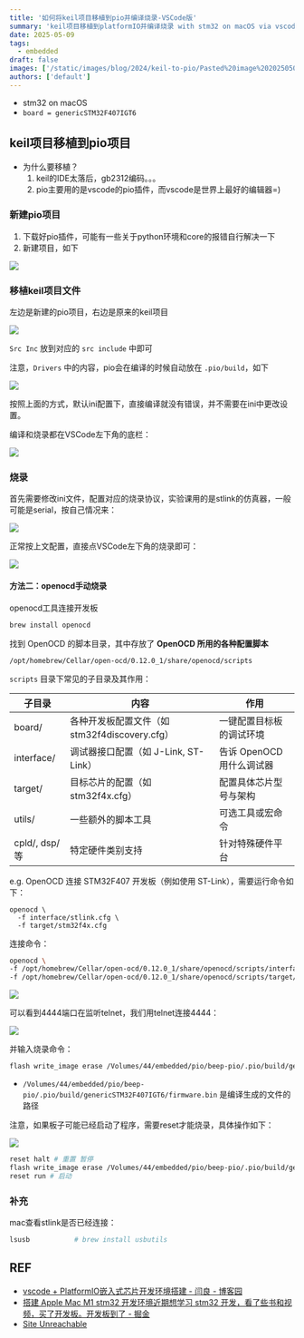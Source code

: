 ```yaml
---
title: '如何将keil项目移植到pio并编译烧录-VSCode版'
summary: 'keil项目移植到platformIO并编译烧录 with stm32 on macOS via vscode'
date: 2025-05-09
tags:
  - embedded
draft: false
images: ['/static/images/blog/2024/keil-to-pio/Pasted%20image%2020250509131014.webp']
authors: ['default']
---
```


- stm32 on macOS
- `board = genericSTM32F407IGT6`

## keil项目移植到pio项目

- 为什么要移植？
  1.  keil的IDE太落后，gb2312编码。。。
  2.  pio主要用的是vscode的pio插件，而vscode是世界上最好的编辑器=)

### 新建pio项目

1. 下载好pio插件，可能有一些关于python环境和core的报错自行解决一下
2. 新建项目，如下

![](/static/images/blog/2024/keil-to-pio/Pasted%20image%2020250501023604.webp)

### 移植keil项目文件

左边是新建的pio项目，右边是原来的keil项目

![](/static/images/blog/2024/keil-to-pio/Pasted%20image%2020250501023702.webp)

`Src Inc` 放到对应的 `src include` 中即可

注意，`Drivers` 中的内容，pio会在编译的时候自动放在 `.pio/build`，如下

![](/static/images/blog/2024/keil-to-pio/Pasted%20image%2020250501023946.webp)

按照上面的方式，默认ini配置下，直接编译就没有错误，并不需要在ini中更改设置。

编译和烧录都在VSCode左下角的底栏：

![](/static/images/blog/2024/keil-to-pio/Pasted%20image%2020250509125550.webp)

### 烧录

首先需要修改ini文件，配置对应的烧录协议，实验课用的是stlink的仿真器，一般可能是serial，按自己情况来：

![](/static/images/blog/2024/keil-to-pio/Pasted%20image%2020250509125744.webp)

正常按上文配置，直接点VSCode左下角的烧录即可：

![](/static/images/blog/2024/keil-to-pio/Pasted%20image%2020250509125550.webp)

#### 方法二：openocd手动烧录

openocd工具连接开发板

```bash
brew install openocd
```

找到 OpenOCD 的脚本目录，其中存放了 **OpenOCD 所用的各种配置脚本**

```
/opt/homebrew/Cellar/open-ocd/0.12.0_1/share/openocd/scripts
```

`scripts` 目录下常见的子目录及其作用：

| **子目录**     | **内容**                                      | **作用**                  |
| -------------- | --------------------------------------------- | ------------------------- |
| board/         | 各种开发板配置文件（如 stm32f4discovery.cfg） | 一键配置目标板的调试环境  |
| interface/     | 调试器接口配置（如 J-Link, ST-Link）          | 告诉 OpenOCD 用什么调试器 |
| target/        | 目标芯片的配置（如 stm32f4x.cfg）             | 配置具体芯片型号与架构    |
| utils/         | 一些额外的脚本工具                            | 可选工具或宏命令          |
| cpld/, dsp/ 等 | 特定硬件类别支持                              | 针对特殊硬件平台          |

e.g. OpenOCD 连接 STM32F407 开发板（例如使用 ST-Link），需要运行命令如下：

```
openocd \
  -f interface/stlink.cfg \
  -f target/stm32f4x.cfg
```

连接命令：

```bash
openocd \
-f /opt/homebrew/Cellar/open-ocd/0.12.0_1/share/openocd/scripts/interface/stlink-v2-1.cfg \
-f /opt/homebrew/Cellar/open-ocd/0.12.0_1/share/openocd/scripts/target/stm32f4x.cfg
```

![](/static/images/blog/2024/keil-to-pio/Pasted%20image%2020250509130108.webp)

可以看到4444端口在监听telnet，我们用telnet连接4444：

![](/static/images/blog/2024/keil-to-pio/Pasted%20image%2020250509130201.webp)

并输入烧录命令：

```bash
flash write_image erase /Volumes/44/embedded/pio/beep-pio/.pio/build/genericSTM32F407IGT6/firmware.bin 0x08000000
```

- `/Volumes/44/embedded/pio/beep-pio/.pio/build/genericSTM32F407IGT6/firmware.bin` 是编译生成的文件的路径

注意，如果板子可能已经启动了程序，需要reset才能烧录，具体操作如下：

![](/static/images/blog/2024/keil-to-pio/Pasted%20image%2020250509131014.webp)

```bash
reset halt # 重置 暂停
flash write_image erase /Volumes/44/embedded/pio/beep-pio/.pio/build/genericSTM32F407IGT6/firmware.bin 0x08000000 # 烧录
reset run # 启动
```

### 补充

mac查看stlink是否已经连接：

```bash
lsusb           # brew install usbutils
```

## REF

- [vscode + PlatformIO嵌入式芯片开发环境搭建 - 闫良 - 博客园](https://www.cnblogs.com/savo-shen/p/18312608)
- [搭建 Apple Mac M1 stm32 开发环境近期想学习 stm32 开发，看了些书和视频，买了开发板。开发板到了 - 掘金](https://juejin.cn/post/7361688292352639003)
- [Site Unreachable](https://zhuanlan.zhihu.com/p/77511228)

